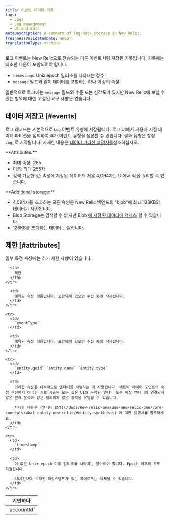 ```yaml
---
title: 이벤트 데이터 기록
tags:
  - Logs
  - Log management
  - UI and data
metaDescription: A summary of log data storage in New Relic.
freshnessValidatedDate: never
translationType: machine
---
```


로그 이벤트는 New Relic으로 전송되는 다른 이벤트처럼 저장된 기록입니다. 기록에는 최소한 다음이 포함되어야 합니다.

* `timestamp`: Unix epoch 밀리초를 나타내는 정수
* `message` 필드와 같이 데이터를 포함하는 하나 이상의 속성

일반적으로 로그에는 `message` 필드와 수준 또는 심각도가 있지만 New Relic에 보낼 수 있는 항목에 대한 고정된 요구 사항은 없습니다.

## 데이터 저장고 [#events]

로그 레코드는 기본적으로 `Log` 이벤트 유형에 저장됩니다. 로그 UI에서 사용자 지정 데이터 파티션을 정의하여 추가 이벤트 유형을 생성할 수 있습니다. 결과 유형은 항상 `Log_`로 시작됩니다. 자세한 내용은 [데이터 파티션 설명서를](/docs/logs/ui-data/data-partitions/)참조하십시오.

<DNT>
  **Attributes:**
</DNT>

* 최대 속성: 255
* 이름: 최대 255자
* 검색 가능한 값: 속성에 저장된 데이터의 처음 4,094자는 UI에서 직접 쿼리할 수 있습니다.

<DNT>
  **Additional storage:**
</DNT>

* 4,094자를 초과하는 모든 속성은 New Relic 백엔드의 &quot;blob&quot;에 최대 128KB의 데이터가 저장됩니다.
* Blob Storage는 검색할 수 없지만 Blob [에 저장된 데이터에 액세스](/docs/logs/ui-data/long-logs-blobs) 할 수 있습니다.
* 128KB를 초과하는 데이터는 잘립니다.

## 제한 [#attributes]

일부 특정 속성에는 추가 제한 사항이 있습니다.

<table>
  <thead>
    <tr>
      <th style={{ width: "150px" }}>
        기인하다
      </th>

      <th>
        제한
      </th>
    </tr>
  </thead>

  <tbody>
    <tr>
      <td>
        `accountId`
      </td>

      <td>
        예약된 속성 이름입니다. 포함되어 있으면 수집 중에 삭제됩니다.
      </td>
    </tr>

    <tr>
      <td>
        `eventType`
      </td>

      <td>
        예약된 속성 이름입니다. 포함되어 있으면 수집 중에 삭제됩니다.
      </td>
    </tr>

    <tr>
      <td>
        `entity.guid` `entity.name` `entity.type`
      </td>

      <td>
        이러한 속성은 내부적으로 엔터티를 식별하는 데 사용됩니다. 메트릭 데이터 포인트의 속성 섹션에서 이러한 키로 제출된 모든 값은 UI의 누락된 엔터티 또는 예상 엔터티와 연결되지 않은 원격 분석과 같은 정의되지 않은 동작을 유발할 수 있습니다.

        자세한 내용은 [엔터티 합성](/docs/new-relic-one/use-new-relic-one/core-concepts/what-entity-new-relic/#entity-synthesis) 에 대한 설명서를 참조하세요.
      </td>
    </tr>

    <tr>
      <td>
        `timestamp`
      </td>

      <td>
        이 값은 Unix epoch 이후 밀리초를 나타내는 정수여야 합니다. Epoch 이후의 초도 지원됩니다.

        48시간보다 오래된 타임스탬프가 있는 페이로드는 삭제될 수 있습니다.
      </td>
    </tr>
  </tbody>
</table>